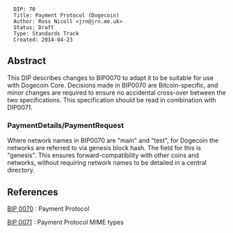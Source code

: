 <pre>
  DIP: 70
  Title: Payment Protocol (Dogecoin)
  Author: Ross Nicoll <jrn@jrn.me.uk>
  Status: Draft
  Type: Standards Track
  Created: 2014-04-23
</pre>

==Abstract==

This DIP describes changes to BIP0070 to adapt it to be suitable for use with Dogecoin Core.
Decisions made in BIP0070 are Bitcoin-specific, and minor changes are required to ensure no
accidental cross-over between the two specifications. This specification should be read
in combination with DIP0071.

===PaymentDetails/PaymentRequest===

Where network names in BIP0070 are "main" and "test", for Dogecoin the networks are
referred to via genesis block hash. The field for this is "genesis". This ensures
forward-compatibility with other coins and networks, without requiring network
names to be detailed in a central directory.

==References==

[[bip-0070.mediawiki|BIP 0070]] : Payment Protocol

[[bip-0071.mediawiki|BIP 0071]] : Payment Protocol MIME types
